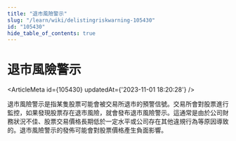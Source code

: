```yaml
---
title: "退市風險警示"
slug: "/learn/wiki/delistingriskwarning-105430"
id: "105430"
hide_table_of_contents: true
---
```



# 退市風險警示

<ArticleMeta id={105430} updatedAt={'2023-11-01 18:20:28'} />
<div className='border-solid border-b border-t-0 my-4 border-[var(--ifm-color-gray-300)]' />

退市風險警示是指某隻股票可能會被交易所退市的預警信號。交易所會對股票進行監控，如果發現股票存在退市風險，就會發布退市風險警示。這通常是由於公司財務狀況不佳、股票交易價格長期低於一定水平或公司存在其他違規行為等原因導致的。退市風險警示的發佈可能會對股票價格產生負面影響。
